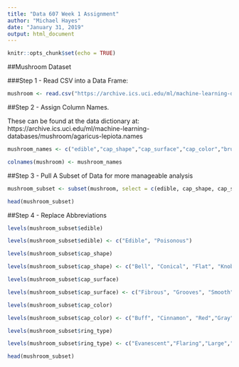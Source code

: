 ---
title: "Data 607 Week 1 Assignment"
author: "Michael Hayes"
date: "January 31, 2019"
output: html_document
---

```{r setup, include=FALSE}
knitr::opts_chunk$set(echo = TRUE)
```

##Mushroom Dataset

###Step 1 - Read CSV into a Data Frame:

```{r}
mushroom <- read.csv("https://archive.ics.uci.edu/ml/machine-learning-databases/mushroom/agaricus-lepiota.data")

```

##Step 2 - Assign Column Names.

These can be found at the data dictionary at: https://archive.ics.uci.edu/ml/machine-learning-databases/mushroom/agaricus-lepiota.names

```{r}
mushroom_names <- c("edible","cap_shape","cap_surface","cap_color","bruises?","odor","gill_attachment","gill_spacing","gill_size","gill_color","stalk_shape","stalk_root","stalk_surface_above_ring","stalk_surface_below_ring","stalk_color_above_ring","stalk_color_below_ring","veil_type","veil_color","ring_number","ring_type","spore_print_color","population","habitat")

colnames(mushroom) <- mushroom_names
```


##Step 3 - Pull A Subset of Data for more manageable analysis

```{r}
mushroom_subset <- subset(mushroom, select = c(edible, cap_shape, cap_surface, cap_color, ring_type))

head(mushroom_subset)

```

##Step 4 - Replace Abbreviations

```{r}

levels(mushroom_subset$edible)

levels(mushroom_subset$edible) <- c("Edible", "Poisonous")

levels(mushroom_subset$cap_shape)

levels(mushroom_subset$cap_shape) <- c("Bell", "Conical", "Flat", "Knobbed", "Sunken", "Convex")

levels(mushroom_subset$cap_surface)

levels(mushroom_subset$cap_surface) <- c("Fibrous", "Grooves", "Smooth", "Scaly")

levels(mushroom_subset$cap_color) 

levels(mushroom_subset$cap_color) <- c("Buff", "Cinnamon", "Red","Gray","Brown", "Pink","Green","Purple","White","Yellow")

levels(mushroom_subset$ring_type)

levels(mushroom_subset$ring_type) <- c("Evanescent","Flaring","Large","None","Pendant")

head(mushroom_subset)
```

